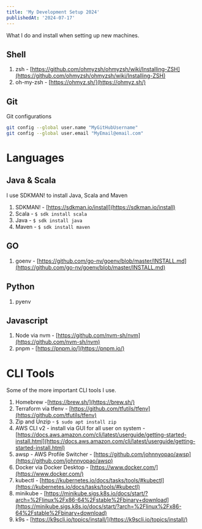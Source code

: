 ```yaml
---
title: 'My Development Setup 2024'
publishedAt: '2024-07-17'
---
```


What I do and install when setting up new machines.

## Shell

1. zsh - [https://github.com/ohmyzsh/ohmyzsh/wiki/Installing-ZSH](https://github.com/ohmyzsh/ohmyzsh/wiki/Installing-ZSH)
2. oh-my-zsh - [https://ohmyz.sh/](https://ohmyz.sh/)


## Git

Git configurations

```bash
git config --global user.name "MyGitHubUsername"
git config --global user.email "MyEmail@email.com"
```

# Languages

## Java & Scala

I use SDKMAN! to install Java, Scala and Maven

1. SDKMAN! - [https://sdkman.io/install](https://sdkman.io/install)
2. Scala - `$ sdk install scala`
3. Java - `$ sdk install java`
4. Maven - `$ sdk install maven`

## GO

1. goenv - [https://github.com/go-nv/goenv/blob/master/INSTALL.md](https://github.com/go-nv/goenv/blob/master/INSTALL.md)

## Python

1. pyenv

## Javascript

1. Node via nvm - [https://github.com/nvm-sh/nvm](https://github.com/nvm-sh/nvm)
2. pnpm - [https://pnpm.io/](https://pnpm.io/)

# CLI Tools

Some of the more important CLI tools I use.

1. Homebrew -[https://brew.sh/](https://brew.sh/)
2. Terraform via tfenv - [https://github.com/tfutils/tfenv](https://github.com/tfutils/tfenv)
3. Zip and Unzip - `$ sudo apt install zip`
4. AWS CLI v2 - install via GUI for all user on system - [https://docs.aws.amazon.com/cli/latest/userguide/getting-started-install.html](https://docs.aws.amazon.com/cli/latest/userguide/getting-started-install.html)
5. awsp - AWS Profile Switcher - [https://github.com/johnnyopao/awsp](https://github.com/johnnyopao/awsp)
6. Docker via Docker Desktop - [https://www.docker.com/](https://www.docker.com/)
7. kubectl - [https://kubernetes.io/docs/tasks/tools/#kubectl](https://kubernetes.io/docs/tasks/tools/#kubectl)
8. minikube - [https://minikube.sigs.k8s.io/docs/start/?arch=%2Flinux%2Fx86-64%2Fstable%2Fbinary+download](https://minikube.sigs.k8s.io/docs/start/?arch=%2Flinux%2Fx86-64%2Fstable%2Fbinary+download)
8. k9s - [https://k9scli.io/topics/install/](https://k9scli.io/topics/install/)